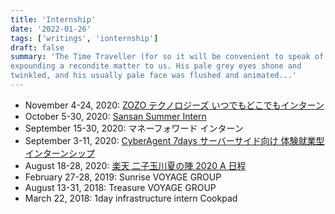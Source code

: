 ```yaml
---
title: 'Internship'
date: '2022-01-26'
tags: ['writings', 'ionternship']
draft: false
summary: 'The Time Traveller (for so it will be convenient to speak of him) was
expounding a recondite matter to us. His pale grey eyes shone and
twinkled, and his usually pale face was flushed and animated...'
---
```


- November 4-24, 2020: [ZOZO テクノロジーズ いつでもどこでもインターン](https://tech.zozo.com/recruit/2022intern/)
- October 5-30, 2020: [Sansan Summer Intern](https://jp.corp-sansan.com/newgrads/ssi2020)
- September 15-30, 2020: マネーフォワード インターン
- September 3-11, 2020: [CyberAgent 7days サーバーサイド向け 体験就業型インターンシップ](https://www.cyberagent.co.jp/careers/students/event/detail/id=24424)
- August 18-28, 2020: [楽天 二子玉川夏の陣 2020 A 日程](https://commerce-engineer.rakuten.careers/careers/graduates/internship/summer-short)
- February 27-28, 2019: Sunrise VOYAGE GROUP
- August 13-31, 2018: Treasure VOYAGE GROUP
- March 22, 2018: 1day infrastructure intern Cookpad
